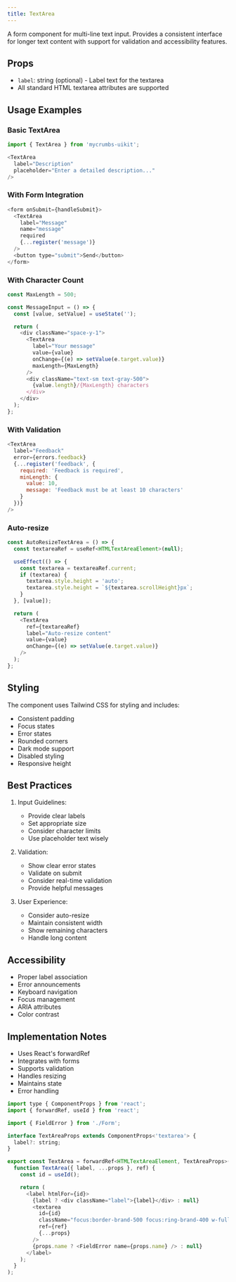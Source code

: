 ```yaml
---
title: TextArea 
---
```


A form component for multi-line text input. Provides a consistent interface for longer text content with support for validation and accessibility features.

## Props

- `label`: string (optional) - Label text for the textarea
- All standard HTML textarea attributes are supported

## Usage Examples

### Basic TextArea
```javascript
import { TextArea } from 'mycrumbs-uikit';

<TextArea
  label="Description"
  placeholder="Enter a detailed description..."
/>
```

### With Form Integration
```javascript
<form onSubmit={handleSubmit}>
  <TextArea
    label="Message"
    name="message"
    required
    {...register('message')}
  />
  <button type="submit">Send</button>
</form>
```

### With Character Count
```javascript
const MaxLength = 500;

const MessageInput = () => {
  const [value, setValue] = useState('');

  return (
    <div className="space-y-1">
      <TextArea
        label="Your message"
        value={value}
        onChange={(e) => setValue(e.target.value)}
        maxLength={MaxLength}
      />
      <div className="text-sm text-gray-500">
        {value.length}/{MaxLength} characters
      </div>
    </div>
  );
};
```

### With Validation
```javascript
<TextArea
  label="Feedback"
  error={errors.feedback}
  {...register('feedback', {
    required: 'Feedback is required',
    minLength: {
      value: 10,
      message: 'Feedback must be at least 10 characters'
    }
  })}
/>
```

### Auto-resize
```javascript
const AutoResizeTextArea = () => {
  const textareaRef = useRef<HTMLTextAreaElement>(null);

  useEffect(() => {
    const textarea = textareaRef.current;
    if (textarea) {
      textarea.style.height = 'auto';
      textarea.style.height = `${textarea.scrollHeight}px`;
    }
  }, [value]);

  return (
    <TextArea
      ref={textareaRef}
      label="Auto-resize content"
      value={value}
      onChange={(e) => setValue(e.target.value)}
    />
  );
};
```

## Styling

The component uses Tailwind CSS for styling and includes:
- Consistent padding
- Focus states
- Error states
- Rounded corners
- Dark mode support
- Disabled styling
- Responsive height

## Best Practices

1. Input Guidelines:
   - Provide clear labels
   - Set appropriate size
   - Consider character limits
   - Use placeholder text wisely

2. Validation:
   - Show clear error states
   - Validate on submit
   - Consider real-time validation
   - Provide helpful messages

3. User Experience:
   - Consider auto-resize
   - Maintain consistent width
   - Show remaining characters
   - Handle long content

## Accessibility

- Proper label association
- Error announcements
- Keyboard navigation
- Focus management
- ARIA attributes
- Color contrast

## Implementation Notes

- Uses React's forwardRef
- Integrates with forms
- Supports validation
- Handles resizing
- Maintains state
- Error handling



```javascript
import type { ComponentProps } from 'react';
import { forwardRef, useId } from 'react';

import { FieldError } from './Form';

interface TextAreaProps extends ComponentProps<'textarea'> {
  label?: string;
}

export const TextArea = forwardRef<HTMLTextAreaElement, TextAreaProps>(
  function TextArea({ label, ...props }, ref) {
    const id = useId();

    return (
      <label htmlFor={id}>
        {label ? <div className="label">{label}</div> : null}
        <textarea
          id={id}
          className="focus:border-brand-500 focus:ring-brand-400 w-full rounded-xl border border-gray-300 bg-white px-4 py-2 shadow-sm disabled:bg-gray-500/20 disabled:opacity-60 dark:border-gray-700 dark:bg-gray-900"
          ref={ref}
          {...props}
        />
        {props.name ? <FieldError name={props.name} /> : null}
      </label>
    );
  }
);
